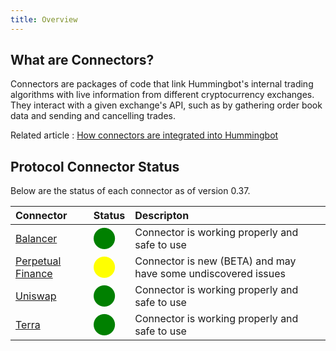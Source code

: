 ```yaml
---
title: Overview
---
```


## What are Connectors?

Connectors are packages of code that link Hummingbot's internal trading algorithms with live information from different cryptocurrency exchanges. They interact with a given exchange's API, such as by gathering order book data and sending and cancelling trades.

Related article : [How connectors are integrated into Hummingbot](https://hummingbot.zendesk.com/hc/en-us/articles/900004506986)

## Protocol Connector Status

Below are the status of each connector as of version 0.37.

| Connector                                         | Status                                              | Descripton                                                    |
| :------------------------------------------------ | :-------------------------------------------------- | :------------------------------------------------------------ |
| [Balancer](/protocol-connectors/balancer)         | <span style="color:green; font-size:25px">⬤</span>  | Connector is working properly and safe to use                 |
| [Perpetual Finance](/protocol-connectors/perp-fi) | <span style="color:yellow; font-size:25px">⬤</span> | Connector is new (BETA) and may have some undiscovered issues |
| [Uniswap](/protocol-connectors/uniswap)           | <span style="color:green; font-size:25px">⬤</span>  | Connector is working properly and safe to use                 |
| [Terra](/protocol-connectors/terra)               | <span style="color:green; font-size:25px">⬤</span>  | Connector is working properly and safe to use                 |

